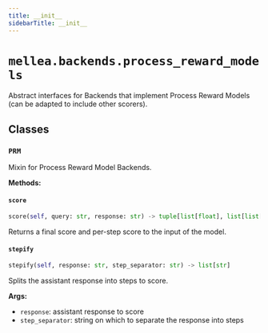 ```yaml
---
title: __init__
sidebarTitle: __init__
---
```


# `mellea.backends.process_reward_models`


Abstract interfaces for Backends that implement Process Reward Models (can be adapted to include other scorers).

## Classes

### `PRM`


Mixin for Process Reward Model Backends.


**Methods:**

#### `score`

```python
score(self, query: str, response: str) -> tuple[list[float], list[list[float]]]
```

Returns a final score and per-step score to the input of the model.


#### `stepify`

```python
stepify(self, response: str, step_separator: str) -> list[str]
```

Splits the assistant response into steps to score.

**Args:**
- `response`: assistant response to score
- `step_separator`: string on which to separate the response into steps

